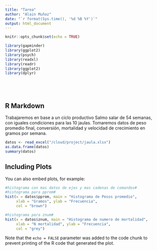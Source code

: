 ```yaml
---
title: "Tarea"
author: "Alain Muñoz"
date: "`r format(Sys.time(), '%d %B %Y')`"
output: html_document
---
```


```r
knitr::opts_chunk$set(echo = TRUE)

library(gapminder)
library(ggplot2)
library(psych)
library(readxl)
library(readr)
library(ggplot2)
library(dplyr)






```

## R Markdown

Trabajaremos en base a un ciclo productivo Salmo salar de 54 semanas, con iguales condiciones para las 10 jaulas. Tomaremos datos de peso promedio final, conversión, mortalidad y velocidad de crecimiento en gramos por semana.

```r
datos <- read_excel("/cloud/project/jaula.xlsx") 
as.data.frame(datos)
summary(datos)


```

## Including Plots

You can also embed plots, for example:

```r

#histograma con mas datos de ejes y mas cadenas de comandos#
#histograma para pprom#
hist(x = datos$pprom, main = "Histograma de Pesos promedio", 
     xlab = "Gramos", ylab = "Frecuencia",
     col = "brown")

#histograma para znum#
hist(x = datos$znum, main = "Histograma de numero de mortalidad", 
     xlab = "N mortalidad", ylab = "Frecuencia",
     col = "grey")

```

Note that the `echo = FALSE` parameter was added to the code chunk to prevent printing of the R code that generated the plot.
